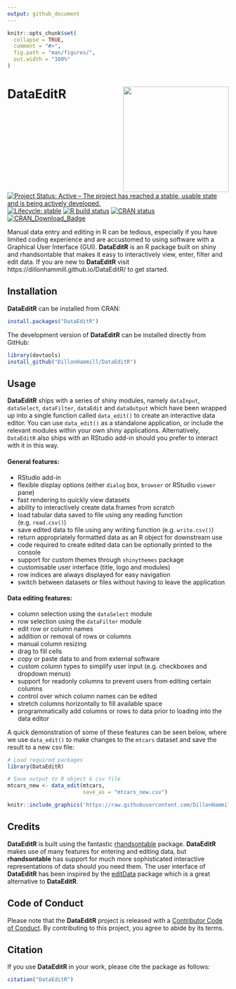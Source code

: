 ```yaml
---
output: github_document
---
```


<!-- README.md is generated from README.Rmd. Please edit that file -->

```r
knitr::opts_chunk$set(
  collapse = TRUE,
  comment = "#>",
  fig.path = "man/figures/",
  out.width = "100%"
)
```

# DataEditR <img src="man/figures/logo.png" align="right" alt="" width="240"/>

<!-- badges: start -->
[![Project Status: Active – The project has reached a stable, usable state and is being actively developed.](https://www.repostatus.org/badges/latest/active.svg)](https://www.repostatus.org/#active)
[![Lifecycle: stable](https://img.shields.io/badge/lifecycle-stable-brightgreen.svg)](https://www.tidyverse.org/lifecycle/#stable)
[![R build status](https://github.com/DillonHammill/DataEditR/workflows/R-CMD-check/badge.svg)](https://github.com/DillonHammill/DataEditR/actions?workflow=R-CMD-check)
[![CRAN status](https://www.r-pkg.org/badges/version/DataEditR)](https://CRAN.R-project.org/package=DataEditR)
[![CRAN_Download_Badge](http://cranlogs.r-pkg.org/badges/grand-total/DataEditR)](http://cran.r-project.org/package=DataEditR)
<!-- badges: end -->

Manual data entry and editing in R can be tedious, especially if you have limited coding experience and are accustomed to using software with a Graphical User Interface (GUI). **DataEditR** is an R package built on shiny and rhandsontable that makes it easy to interactively view, enter, filter and edit data. If you are new to **DataEditR** visit https://dillonhammill.github.io/DataEditR/ to get started. 

## Installation

**DataEditR** can be installed from CRAN:
```r
install.packages("DataEditR")
```

The development version of **DataEditR** can be installed directly from GitHub:
```r
library(devtools)
install_github("DillonHammill/DataEditR")
```

## Usage

**DataEditR** ships with a series of shiny modules, namely `dataInput`, `dataSelect`, `dataFilter`, `dataEdit` and `dataOutput` which have been wrapped up into a single function called `data_edit()` to create an interactive data editor. You can use `data_edit()` as a standalone application, or include the relevant modules within your own shiny applications. Alternatively, `DataEditR` also ships with an RStudio add-in should you prefer to interact with it in this way.

#### General features:

- RStudio add-in
- flexible display options (either `dialog` box, `browser` or RStudio `viewer` pane)
- fast rendering to quickly view datasets
- ability to interactively create data.frames from scratch 
- load tabular data saved to file using any reading function (e.g. `read.csv()`)
- save edited data to file using any writing function (e.g. `write.csv()`)
- return appropriately formatted data as an R object for downstream use
- code required to create edited data can be optionally printed to the console
- support for custom themes through `shinythemes` package
- customisable user interface (title, logo and modules)
- row indices are always displayed for easy navigation
- switch between datasets or files without having to leave the application

#### Data editing features:

- column selection using the `dataSelect` module
- row selection using the `dataFilter` module
- edit row or column names
- addition or removal of rows or columns
- manual column resizing
- drag to fill cells
- copy or paste data to and from external software
- custom column types to simplify user input (e.g. checkboxes and dropdown menus)
- support for readonly columns to prevent users from editing certain columns
- control over which column names can be edited
- stretch columns horizontally to fill available space
- programmatically add columns or rows to data prior to loading into the data editor

A quick demonstration of some of these features can be seen below, where we use `data_edit()` to make changes to the `mtcars` dataset and save the result to a new csv file:

```r
# Load required packages
library(DataEditR)

# Save output to R object & csv file
mtcars_new <- data_edit(mtcars,
                        save_as = "mtcars_new.csv")
```

```r
knitr::include_graphics('https://raw.githubusercontent.com/DillonHammill/DataEditR/master/man/figures/DataEditR/DataEditR-README.gif')
```

## Credits

**DataEditR** is built using the fantastic [rhandsontable](https://github.com/jrowen/rhandsontable) package. **DataEditR** makes use of many features for entering and editing data, but **rhandsontable** has support for much more sophisticated interactive representations of data should you need them. The user interface of **DataEditR** has been inspired by the [editData](https://github.com/cardiomoon/editData) package which is a great alternative to **DataEditR**.

## Code of Conduct
  
Please note that the **DataEditR** project is released with a [Contributor Code of Conduct](https://contributor-covenant.org/version/2/0/CODE_OF_CONDUCT.html). By contributing to this project, you agree to abide by its terms.

## Citation

If you use **DataEditR** in your work, please cite the package as follows:
```r
citation("DataEditR")
```

